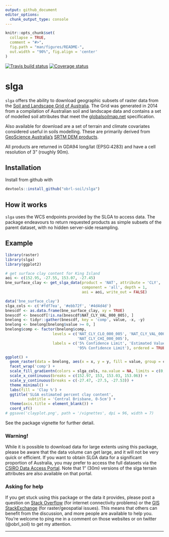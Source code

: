 ```yaml
---
output: github_document
editor_options: 
  chunk_output_type: console
---
```


<!-- README.md is generated from README.Rmd. Please edit that file -->

```r
knitr::opts_chunk$set(
  collapse = TRUE,
  comment = "#>",
  fig.path = "man/figures/README-",
  out.width = "90%", fig.align = 'center'
)
```

[![Travis build status](https://travis-ci.com/obrl-soil/slga.svg?branch=master)](https://travis-ci.com/obrl-soil/slga)
[![Coverage status](https://codecov.io/gh/obrl-soil/slga/branch/master/graph/badge.svg)](https://codecov.io/github/obrl-soil/slga?branch=master)

# slga

`slga` offers the ability to download geographic subsets of raster data from the [Soil and Landscape Grid of Australia](http://www.clw.csiro.au/aclep/soilandlandscapegrid/). The Grid was generated in 2014 from a compilation of Australian soil and landscape data and contains a set of modelled soil attributes that meet the [globalsoilmap.net](http://globalsoilmap.net) specification. 

Also available for download are a set of terrain and climate covariates considered useful in soils modelling. These are primarily derived from [GeoScience Australia's](http://www.ga.gov.au) [SRTM DEM products](http://www.ga.gov.au/scientific-topics/national-location-information/digital-elevation-data).

All products are returned in GDA94 long/lat (EPSG:4283) and have a cell resolution of 3" (roughly 90m). 

## Installation

Install from github with

```r
devtools::install_github("obrl-soil/slga")
```

## How it works

`slga` uses the WCS endpoints provided by the SLGA to access data. The package endeavours to return requested products as simple subsets of the parent dataset, with no hidden server-side resampling.

## Example

```r
library(raster)
library(slga)
library(ggplot2)
```

```r
# get surface clay content for King Island
aoi <- c(152.95, -27.55, 153.07, -27.45)
bne_surface_clay <- get_slga_data(product = 'NAT', attribute = 'CLY',
                                  component = 'all', depth = 1,
                                  aoi = aoi, write_out = FALSE)
```

```r
data('bne_surface_clay')
slga_cols <- c('#fdf7ea', '#ebb72f', '#4d4d4d')
bnescdf <- as.data.frame(bne_surface_clay, xy = TRUE) 
bnescdf <- bnescdf[!is.na(bnescdf$NAT_CLY_VAL_000_005), ]
bnelong <- tidyr::gather(bnescdf, key = 'comp', value, -x, -y)
bnelong <- bnelong[bnelong$value >= 0, ]
bnelong$comp <- factor(bnelong$comp, 
                     levels = c('NAT_CLY_CLO_000_005', 'NAT_CLY_VAL_000_005',
                                'NAT_CLY_CHI_000_005'), 
                     labels = c('5% Confidence Limit', 'Estimated Value',
                                '95% Confidence Limit'), ordered = TRUE)

ggplot() +
  geom_raster(data = bnelong, aes(x = x, y = y, fill = value, group = comp)) +
  facet_wrap('comp') +
  scale_fill_gradientn(colors = slga_cols, na.value = NA, limits = c(0, 50)) +
  scale_x_continuous(breaks = c(152.97, 153, 153.03, 153.06)) +
  scale_y_continuous(breaks = c(-27.47, -27.5, -27.53)) +
  theme_minimal() +
  labs(fill = 'Clay %') +
  ggtitle('SLGA estimated percent clay content', 
          subtitle = 'Central Brisbane, 0-5cm') +
  theme(axis.title = element_blank()) +
  coord_sf()
# ggsave('clayplot.png', path = '/vignettes', dpi = 96, width = 7)
```

See the package vignette for further detail.

### Warning!

While it is possible to download data for large extents using this package, please be aware that the data volume can get large, and it will not be very quick or efficient. If you want to obtain SLGA data for a significant proportion of Australia, you may prefer to access the full datasets via the [CSIRO Data Access Portal](https://data.csiro.au/dap). Note that 1" (30m) versions of the slga terrain attributes are also available on that portal.

### Asking for help

If you get stuck using this package or the data it provides, please post a question on [Stack Overflow](https://stackoverflow.com/) (for internet connectivity problems) or the [GIS StackExchange](https://gis.stackexchange.com/) (for raster/geospatial issues). This means that others can benefit from the discussion, and more people are available to help you. You're welcome to ping me in a comment on those websites or on twitter (@obrl_soil) to get my attention.

*** 
